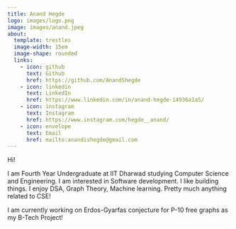 ```yaml
---
title: Anand Hegde
logo: images/logo.png
image: images/anand.jpeg
about:
  template: trestles
  image-width: 15em
  image-shape: rounded
  links:
    - icon: github
      text: Github
      href: https://github.com/AnandShegde
    - icon: linkedin
      text: LinkedIn
      href: https://www.linkedin.com/in/anand-hegde-14936a1a5/  
    - icon: instagram
      text: Instagram
      href: https://www.instagram.com/hegde__anand/
    - icon: envelope
      text: Email
      href: mailto:anandishegde@gmail.com
---
```


Hi!

I am Fourth Year Undergraduate at IIT Dharwad studying Computer Science and Engineering. I am interested in Software development. I like building things. I enjoy DSA, Graph Theory, Machine learning. Pretty much anything related to CSE!

I am currently working on Erdos-Gyarfas conjecture for P-10 free graphs as my B-Tech Project!